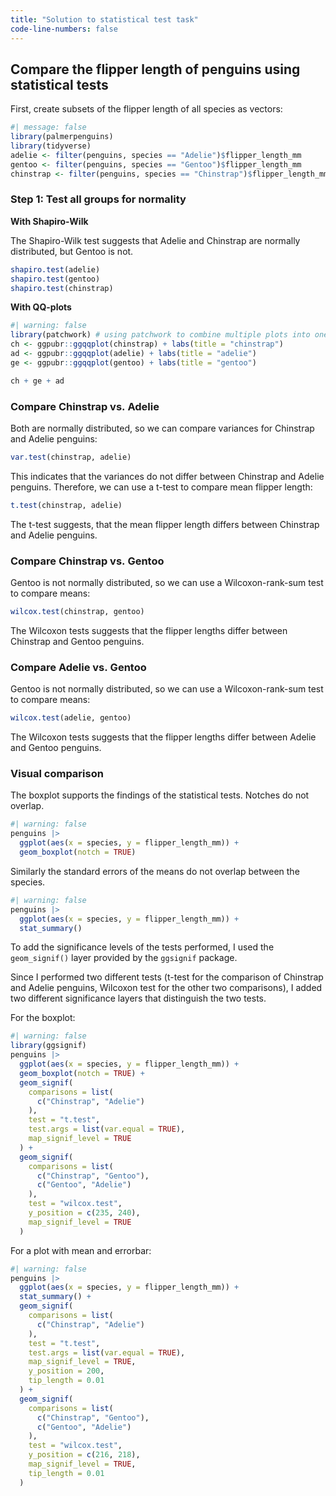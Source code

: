 ```yaml
---
title: "Solution to statistical test task"
code-line-numbers: false
---
```


## Compare the flipper length of penguins using statistical tests

First, create subsets of the flipper length of all species as vectors:

```r
#| message: false
library(palmerpenguins)
library(tidyverse)
adelie <- filter(penguins, species == "Adelie")$flipper_length_mm
gentoo <- filter(penguins, species == "Gentoo")$flipper_length_mm
chinstrap <- filter(penguins, species == "Chinstrap")$flipper_length_mm
```

### Step 1: Test all groups for normality

**With Shapiro-Wilk**

The Shapiro-Wilk test suggests that Adelie and Chinstrap are normally distributed, but Gentoo is not.

```r
shapiro.test(adelie)
shapiro.test(gentoo)
shapiro.test(chinstrap)
```

**With QQ-plots**

```r
#| warning: false
library(patchwork) # using patchwork to combine multiple plots into one
ch <- ggpubr::ggqqplot(chinstrap) + labs(title = "chinstrap")
ad <- ggpubr::ggqqplot(adelie) + labs(title = "adelie")
ge <- ggpubr::ggqqplot(gentoo) + labs(title = "gentoo")

ch + ge + ad
```

### Compare Chinstrap vs. Adelie

Both are normally distributed, so we can compare variances for Chinstrap and Adelie penguins:

```r
var.test(chinstrap, adelie)
```

This indicates that the variances do not differ between Chinstrap and Adelie penguins.
Therefore, we can use a t-test to compare mean flipper length:

```r
t.test(chinstrap, adelie)
```

The t-test suggests, that the mean flipper length differs between Chinstrap and Adelie penguins.

### Compare Chinstrap vs. Gentoo

Gentoo is not normally distributed, so we can use a Wilcoxon-rank-sum test to compare
means:

```r
wilcox.test(chinstrap, gentoo)
```

The Wilcoxon tests suggests that the flipper lengths differ between Chinstrap and Gentoo penguins.

### Compare Adelie vs. Gentoo

Gentoo is not normally distributed, so we can use a Wilcoxon-rank-sum test to compare
means:


```r
wilcox.test(adelie, gentoo)
```

The Wilcoxon tests suggests that the flipper lengths differ between Adelie and Gentoo penguins.


### Visual comparison

The boxplot supports the findings of the statistical tests. Notches do not overlap.

```r
#| warning: false
penguins |> 
  ggplot(aes(x = species, y = flipper_length_mm)) +
  geom_boxplot(notch = TRUE)
```

Similarly the standard errors of the means do not overlap between the species.

```r
#| warning: false
penguins |>
  ggplot(aes(x = species, y = flipper_length_mm)) +
  stat_summary() 
```

To add the significance levels of the tests performed, I used
the `geom_signif()` layer provided by the `ggsignif` package.

Since I performed two different tests (t-test for the comparison of Chinstrap and
Adelie penguins, Wilcoxon test for the other two comparisons), I added two 
different significance layers that distinguish the two tests.

For the boxplot:

```r
#| warning: false
library(ggsignif)
penguins |> 
  ggplot(aes(x = species, y = flipper_length_mm)) +
  geom_boxplot(notch = TRUE) +
  geom_signif(
    comparisons = list(
      c("Chinstrap", "Adelie")
    ),
    test = "t.test",
    test.args = list(var.equal = TRUE),
    map_signif_level = TRUE
  ) +
  geom_signif(
    comparisons = list(
      c("Chinstrap", "Gentoo"),
      c("Gentoo", "Adelie")
    ),
    test = "wilcox.test",
    y_position = c(235, 240),
    map_signif_level = TRUE
  )
```

For a plot with mean and errorbar:

```r
#| warning: false
penguins |> 
  ggplot(aes(x = species, y = flipper_length_mm)) +
  stat_summary() +
  geom_signif(
    comparisons = list(
      c("Chinstrap", "Adelie")
    ),
    test = "t.test",
    test.args = list(var.equal = TRUE),
    map_signif_level = TRUE,
    y_position = 200,
    tip_length = 0.01
  ) +
  geom_signif(
    comparisons = list(
      c("Chinstrap", "Gentoo"),
      c("Gentoo", "Adelie")
    ),
    test = "wilcox.test",
    y_position = c(216, 218),
    map_signif_level = TRUE,
    tip_length = 0.01
  )
```

